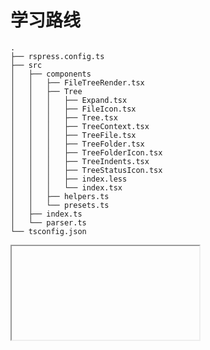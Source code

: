 

# 学习路线

```tree
.
├── rspress.config.ts
├── src
│   ├── components
│   │   ├── FileTreeRender.tsx
│   │   ├── Tree
│   │   │   ├── Expand.tsx
│   │   │   ├── FileIcon.tsx
│   │   │   ├── Tree.tsx
│   │   │   ├── TreeContext.tsx
│   │   │   ├── TreeFile.tsx
│   │   │   ├── TreeFolder.tsx
│   │   │   ├── TreeFolderIcon.tsx
│   │   │   ├── TreeIndents.tsx
│   │   │   ├── TreeStatusIcon.tsx
│   │   │   ├── index.less
│   │   │   └── index.tsx
│   │   ├── helpers.ts
│   │   └── presets.ts
│   ├── index.ts
│   └── parser.ts
└── tsconfig.json
```

<IFrame />


快速学习路线：语言基础＋中枢课＋笔面试甄选

<div style="display: flex;">
<img src="https://raw.githubusercontent.com/littleJH/PicBed/main/img/image-20240826135126178.png" style="zoom:20%;" />	

<img src="https://raw.githubusercontent.com/littleJH/PicBed/main/img/image-20240826135222425.png" alt="image-20240826135222425" style="zoom:20%;" />	


<img src="https://raw.githubusercontent.com/littleJH/PicBed/main/img/image-20240826135207326.png" alt="image-20240826135207326" style="zoom:20%;" />	
</div>  







## **学习路线**

学习路线取决于职业发展路线

从业务岗，逐步转向架构岗

业务岗包含大量重复劳动

架构岗/基建岗

> 跳槽、就业之前一定要看《就业指导》
> 

## **语言**

HTML

CSS

JS（JS收官、ES6、Web API）

## **环境**

浏览器（笔面试——浏览器）

## **网络**

基础（网络）

笔面试（网络）

## **工程化**

简易版（基础 工程化）

详细版（webpack详细版）

## **框架**

- Vue2 + Vue3
- React

## **笔面试**

## **进阶**

- node（mongoDB、redis、Koa、Egg）
- SSR（ nuxt / next ）
- 设计模式
- 【算法】
- oauth2
- TS

## **支线**

- 移动端（web app、小程序、RN、uniapp、taro） / 鸿蒙
- 可视化（webgl、threejs、echarts、d3、svg）
- node工程师
- 桌面开发工程师